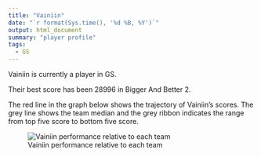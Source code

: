 ```yaml
---
title: "Vainiin"
date: "`r format(Sys.time(), '%d %B, %Y')`"
output: html_document
summary: "player profile"
tags:
  - GS
---
```


Vainiin is currently a player in GS.

Their best score has been 28996 in Bigger And Better 2.

The red line in the graph below shows the trajectory of Vainiin's scores. The grey line shows the team median and the grey ribbon indicates the range from top five score to bottom five score.

![Vainiin performance relative to each team](Vainiin.jpg)
